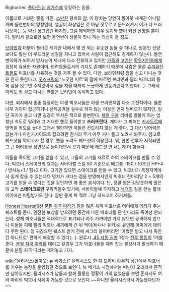 Bighorner. [[폴아웃:뉴 베가스]]에 등장하는 동물.

이름대로 거대한 뿔을 가진, [[소]]만한 덩치의 [[양]]. 이 덩치는 당연히 폴아웃 세계관 아니랄까봐 돌연변이의 영향인데, 얼굴이 화상입은 것 마냥 짓무르고 문드러져서 이가 다 드러나보이는 등 약간 징그럽긴 하지만, 그걸 제외하면 겨우 덩치와 뿔이 커진 산양일 뿐이다. 멀리서 겉으로만 보면 돌연변이 생물이 맞나 하는 의심이 들 정도.

[[브라민]]과 더불어 폴아웃 세계관 내에서 몇 안 되는 유순한 동물 중 하나로, 원본인 산양보다도 훨씬 더 부드러운 성질을 지니고 있어서 사람이 접근해도 경계하지 않는다. 돌연변이화가 되어서 방사능이 체내에 다소 잔류하고 있지만 [[가죽]]과 [[고기]]는 [[황무지인]]들에게 굉장히 유용한 자원이며, 반려동물로서의 가치도 존재하기 때문에 사람은 물론 [[슈퍼뮤턴트]]들도 빅호너를 사육하는 것을 자주 볼 수 있다. 다만, 브라민처럼 짐을 싣고 다니는 것은 전혀 못한다고. [[굿스프링]]의 '느긋한 피트'의 말에 따르면 브라민과 달리 빅호너의 등에 짐을 얹으면 주저앉아서 짐을 치울 때까지 느긋하게 빈둥거린다고 한다(...). 그래서 아직도 짐 싣고 다니는 역할은 브라민이 독식하고 있다.

다만, 외지에서 종종 등장하는 야생 빅호너들은 야생 브라민처럼 다소 호전적이다. 물론 너무 가까이 접근하거나 선제공격을 실수로 하지 않는 이상은 먼저 덤벼오지 않지만, 일단 꼭지가 돌고 나면 굉장히 무서운 적으로 돌변한다. [[페럴 구울]] 리버를 방불케 하는 엄청난 속도로 달려와 그 거대한 뿔로 들이받고 '''쓰러뜨린다.''' 게다가 그 피해는 [[카사도르]]에 맞먹을 정도로 높다! 그래서 웬만하면 이들은 건드리지 않는 게 좋다. 그 대신 방어력은 없는거나 마찬가지이므로 잡으려면 원거리 무기 아무 거나 들고 노려서 쏴주자. 참고로 헤드샷을 먹이고자 할 경우, 뿔을 노려도 헤드샷이 적용된다. 뭐, 한번 전투가 시작되면 그 큰 머리통을 정면으로 들이대면서 오기 때문에 헤드샷 안 내는게 더 힘들다.

이들을 죽이면 고기를 얻을 수 있고, 그들의 고기를 재료로 하여 스테이크를 만들 수 있다. 빅호너 스테이크의 효과는 서바이벌 스킬 50 기준으로 배고픔 -150 / 10초간 HP+4 / 방사능+1 / 힘+2 이다. 고기만 있으면 스테이크를 만들 수 있고, 빅호너가 특정지역에서 쉽게 찾을 수 있는데다 덩치가 크다는 점을 반영해서인지 빅호너 한마리당 2 ~ 5개의 고기를 얻을 수 있다는 것을 감안하면 꽤 좋은 음식이다. 단, 정말 양은 감당못하게 많은데 고작 '''스테이크로만''' 구워먹을수 있기에, 서바이벌에 투자하고 [[식객]]의 길을 걷는 플레이어에겐 버림받기도 한다. 암만 좋게 쳐 줘야 그냥 하드코어 허기셔틀.

[[Honest Hearts]]에선 [[분필 자국 따라]]가 길을 잃은 새끼 빅호너를 어미에게 데려다 주는 퀘스트를 준다. 완전한 보상을 받으려면 중간에 다른 빅호너를 단 한마리도 죽여선 안되는데, 성체 빅호너들은 적대적으로 표기되나 아주 가까이만 가지 않으면 공격하지 않으니 이들을 피해 빨리 빅호너 새끼에게 간 뒤 먹이(바나나 유카)로 유인해 어미에게 데려다 주면 된다. 정 귀찮으면 퀘스트 받기 전에 싸그리 쓸어버리면 '어쨌든 받고 나서 죽인건 아니므로' 편하게 해결할 수 있다(...). 완료시 [[.45 자동 권총]] 1정과 [[전투 몽둥이]] 1개를 준다. [[분필 자국 따라]]를 데리고 갈경우 그가 빅호너들을 때려 잡는 불상사가 발생하기 때문에 분필 자국 따라는 떼어놓고 가자.

[[wiki:"율리시스(폴아웃: 뉴 베가스)" 율리시스]]도 한 때 [[모하비 황무지]] 남단에서 빅호너를 키우는 농장을 운영했던 것으로 보인다. 뉴 베가스 시점에서는 떠난지 오래라서 흔적만 남아있지만. 율리시스가 남들과 함께 활동한 정황이 거의 없었음을 보면 혼자서도 여러 마리의 빅호너 사육이 가능한 것으로 보인다.~~아니면 율리시스라서 가능했다던가~~
